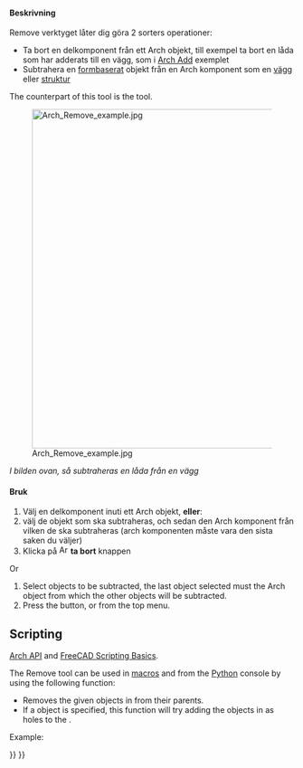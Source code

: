 <languages/>

<div class="mw-translate-fuzzy">
{{docnav/sv|[[Arch_Add|Add component]]|[[Arch_Survey|Survey]]|[[Arch_Workbench|Arch]]|IconL=Arch_Add.svg |IconC=Workbench_Arch.svg |IconR=Arch_Survey.svg}}
</div>

{{VeryImportantMessage|THIS COMMAND IS PART OF THE INTEGRATED [[BIM_Workbench|BIM WORKBENCH]] IN V1.0<br>
This page has been updated for that version.}}

<div class="mw-translate-fuzzy">
{{GuiCommand/sv
|Name=Arch Remove
|Name/sv=Arch Remove
|MenuLocation=Arch → Remove
|Workbenches=[[Arch_Workbench/sv|Arch]]
|SeeAlso=[[Arch Add/sv]]
}}
</div>

<span id="Description"></span>
====Beskrivning====

<div class="mw-translate-fuzzy">
Remove verktyget låter dig göra 2 sorters operationer:
* Ta bort en delkomponent från ett Arch objekt, till exempel ta bort en låda som har adderats till en vägg, som i [[Arch Add/sv|Arch Add]] exemplet
* Subtrahera en [[Part_Workbench/sv|form]]baserat objekt från en Arch komponent som en [[Arch Wall/sv|vägg]] eller [[Arch Structure/sv|struktur]]
</div>

The counterpart of this tool is the {{Button|[[Image:Arch_Add.svg|16px]] [[Arch_Add|Arch Add]]}} tool.

[[Image:Arch Remove example.jpg|600px]]
<div class="mw-translate-fuzzy">
''I bilden ovan, så subtraheras en låda från en vägg''
</div>

<span id="Usage"></span>
<div class="mw-translate-fuzzy">
====Bruk====
</div>

<div class="mw-translate-fuzzy">
# Välj en delkomponent inuti ett Arch objekt, '''eller''':
# välj de objekt som ska subtraheras, och sedan den Arch komponent från vilken de ska subtraheras (arch komponenten måste vara den sista saken du väljer)
# Klicka på [[Image:Arch Remove.png|16px]] '''ta bort''' knappen
</div>

Or
# Select objects to be subtracted, the last object selected must the Arch object from which the other objects will be subtracted.
# Press the {{Button|[[Image:Arch_Remove.svg|16px]] [[Arch_Remove|Remove component]]}} button, or {{MenuCommand|Modify → [[Image:Arch_Remove.svg|16px]] Remove component}} from the top menu.

==Scripting==

{{Emphasis|See also:}} [[Arch_API|Arch API]] and [[FreeCAD_Scripting_Basics|FreeCAD Scripting Basics]].

The Remove tool can be used in [[Macros|macros]] and from the [[Python|Python]] console by using the following function:

{{Code|code=
removeComponents(objectsList, host=None)
}}

* Removes the given objects in {{incode|objectsList}} from their parents.
* If a {{incode|host}} object is specified, this function will try adding the objects in {{incode|objectsList}} as holes to the {{incode|host}}.

Example:

{{Code|code=
import FreeCAD, Draft, Arch

Line = Draft.makeWire([FreeCAD.Vector(0, 0, 0),FreeCAD.Vector(2000, 2000, 0)])
Wall = Arch.makeWall(Line, width=150, height=3000)

Box = FreeCAD.ActiveDocument.addObject("Part::Box", "Box")
Box.Length = 900
Box.Width = 450
Box.Height = 2000
FreeCAD.ActiveDocument.recompute()

Draft.rotate(Box, 45)
Draft.move(Box, FreeCAD.Vector(1000, 700, 0))

Arch.removeComponents(Box, Wall)
FreeCAD.ActiveDocument.recompute()
}}


<div class="mw-translate-fuzzy">
{{docnav/sv|[[Arch_Add|Add component]]|[[Arch_Survey|Survey]]|[[Arch_Workbench|Arch]]|IconL=Arch_Add.svg |IconC=Workbench_Arch.svg |IconR=Arch_Survey.svg}}
</div>

{{BIM_Tools_navi{{#translation:}}}}
{{Userdocnavi{{#translation:}}}}